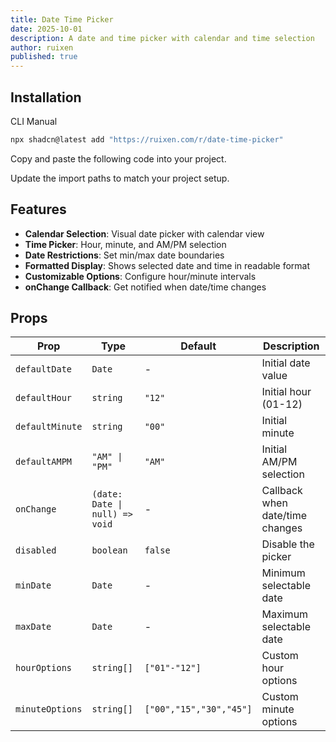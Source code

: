 ```yaml
---
title: Date Time Picker
date: 2025-10-01
description: A date and time picker with calendar and time selection
author: ruixen
published: true
---
```


<ComponentPreview name="date-time-picker-demo" />

## Installation

<Tabs defaultValue="cli">

<TabsList>
  <TabsTrigger value="cli">CLI</TabsTrigger>
  <TabsTrigger value="manual">Manual</TabsTrigger>
</TabsList>
<TabsContent value="cli">

```bash
npx shadcn@latest add "https://ruixen.com/r/date-time-picker"
```

</TabsContent>

<TabsContent value="manual">

<Steps>

<Step>Copy and paste the following code into your project.</Step>

<ComponentSource name="date-time-picker" />

<Step>Update the import paths to match your project setup.</Step>

</Steps>

</TabsContent>

</Tabs>

## Features

- **Calendar Selection**: Visual date picker with calendar view
- **Time Picker**: Hour, minute, and AM/PM selection
- **Date Restrictions**: Set min/max date boundaries
- **Formatted Display**: Shows selected date and time in readable format
- **Customizable Options**: Configure hour/minute intervals
- **onChange Callback**: Get notified when date/time changes

## Props

| Prop            | Type                           | Default                 | Description                     |
| --------------- | ------------------------------ | ----------------------- | ------------------------------- |
| `defaultDate`   | `Date`                         | -                       | Initial date value              |
| `defaultHour`   | `string`                       | `"12"`                  | Initial hour (01-12)            |
| `defaultMinute` | `string`                       | `"00"`                  | Initial minute                  |
| `defaultAMPM`   | `"AM" \| "PM"`                 | `"AM"`                  | Initial AM/PM selection         |
| `onChange`      | `(date: Date \| null) => void` | -                       | Callback when date/time changes |
| `disabled`      | `boolean`                      | `false`                 | Disable the picker              |
| `minDate`       | `Date`                         | -                       | Minimum selectable date         |
| `maxDate`       | `Date`                         | -                       | Maximum selectable date         |
| `hourOptions`   | `string[]`                     | `["01"-"12"]`           | Custom hour options             |
| `minuteOptions` | `string[]`                     | `["00","15","30","45"]` | Custom minute options           |
